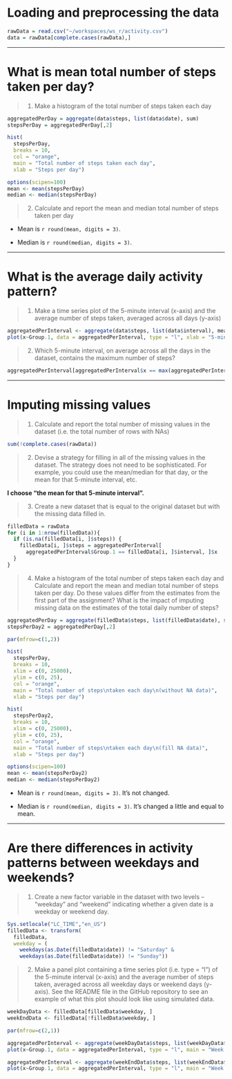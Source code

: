 # Loading and preprocessing the data

```r
rawData = read.csv("~/workspaces/ws_r/activity.csv")
data = rawData[complete.cases(rawData),]
```

---------------------------------------

# What is mean total number of steps taken per day?

> 1. Make a histogram of the total number of steps taken each day

```r
aggregatedPerDay = aggregate(data$steps, list(data$date), sum)
stepsPerDay = aggregatedPerDay[,2]

hist(
  stepsPerDay,
  breaks = 10,
  col = "orange",
  main = "Total number of steps taken each day",
  xlab = "Steps per day")

options(scipen=100)
mean <- mean(stepsPerDay)
median <- median(stepsPerDay)
```

> 2. Calculate and report the mean and median total number of steps taken per day

* Mean is `r round(mean, digits = 3)`.

* Median is `r round(median, digits = 3)`.

---------------------------------------

# What is the average daily activity pattern?

> 1. Make a time series plot of the 5-minute interval (x-axis) and the average number of steps taken, averaged across all days (y-axis)

```r
aggregatedPerInterval <- aggregate(data$steps, list(data$interval), mean)
plot(x~Group.1, data = aggregatedPerInterval, type = "l", xlab = "5-minute interval", ylab = "Average number of steps")
```

> 2. Which 5-minute interval, on average across all the days in the dataset, contains the maximum number of steps?

```r
aggregatedPerInterval[aggregatedPerInterval$x == max(aggregatedPerInterval$x), ]$Group.1
```

---------------------------------------

# Imputing missing values

> 1. Calculate and report the total number of missing values in the dataset (i.e. the total number of rows with NAs)

```r
sum(!complete.cases(rawData))
```

> 2. Devise a strategy for filling in all of the missing values in the dataset. The strategy does not need to be sophisticated. For example, you could use the mean/median for that day, or the mean for that 5-minute interval, etc.

**I choose "the mean for that 5-minute interval".**

> 3. Create a new dataset that is equal to the original dataset but with the missing data filled in.

```r
filledData = rawData
for (i in 1:nrow(filledData)){
  if (is.na(filledData[i, ]$steps)) {
    filledData[i, ]$steps = aggregatedPerInterval[
      aggregatedPerInterval$Group.1 == filledData[i, ]$interval, ]$x
  }
}
```

> 4. Make a histogram of the total number of steps taken each day and Calculate and report the mean and median total number of steps taken per day. Do these values differ from the estimates from the first part of the assignment? What is the impact of imputing missing data on the estimates of the total daily number of steps?

```r
aggregatedPerDay = aggregate(filledData$steps, list(filledData$date), sum)
stepsPerDay2 = aggregatedPerDay[,2]

par(mfrow=c(1,2))

hist(
  stepsPerDay,
  breaks = 10,
  xlim = c(0, 25000),
  ylim = c(0, 25),
  col = "orange",
  main = "Total number of steps\ntaken each day\n(without NA data)",
  xlab = "Steps per day")

hist(
  stepsPerDay2,
  breaks = 10,
  xlim = c(0, 25000),
  ylim = c(0, 25),
  col = "orange",
  main = "Total number of steps\ntaken each day\n(fill NA data)",
  xlab = "Steps per day")

options(scipen=100)
mean <- mean(stepsPerDay2)
median <- median(stepsPerDay2)
```

* Mean is `r round(mean, digits = 3)`. It's not changed.

* Median is `r round(median, digits = 3)`. It's changed a little and equal to mean.

---------------------------------------

# Are there differences in activity patterns between weekdays and weekends?

> 1. Create a new factor variable in the dataset with two levels – “weekday” and “weekend” indicating whether a given date is a weekday or weekend day.

```r
Sys.setlocale("LC_TIME","en_US")
filledData <- transform(
  filledData, 
  weekday = (
    weekdays(as.Date(filledData$date)) != "Saturday" &
    weekdays(as.Date(filledData$date)) != "Sunday"))
```

> 2. Make a panel plot containing a time series plot (i.e. type = "l") of the 5-minute interval (x-axis) and the average number of steps taken, averaged across all weekday days or weekend days (y-axis). See the README file in the GitHub repository to see an example of what this plot should look like using simulated data.

```r
weekDayData <- filledData[filledData$weekday, ]
weekEndData <- filledData[!filledData$weekday, ]

par(mfrow=c(2,1))

aggregatedPerInterval <- aggregate(weekDayData$steps, list(weekDayData$interval), mean)
plot(x~Group.1, data = aggregatedPerInterval, type = "l", main = "Week Day", xlab = "5-minute interval", ylab = "Average number of steps")

aggregatedPerInterval <- aggregate(weekEndData$steps, list(weekEndData$interval), mean)
plot(x~Group.1, data = aggregatedPerInterval, type = "l", main = "Week End", xlab = "5-minute interval", ylab = "Average number of steps")
```

